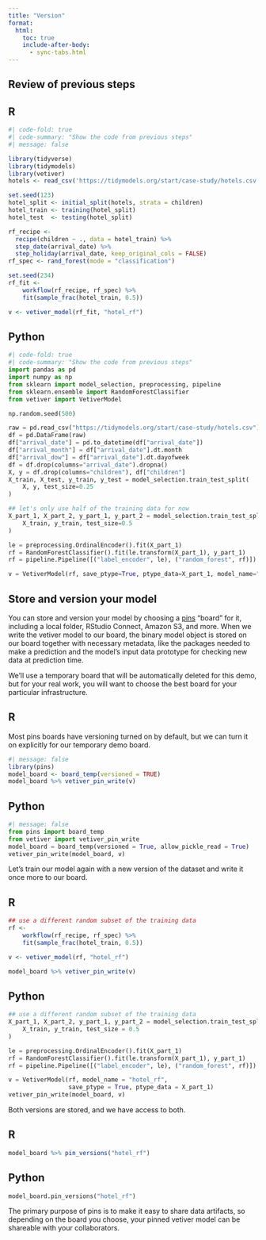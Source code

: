 ```yaml
---
title: "Version"
format:
  html:
    toc: true
    include-after-body:
      - sync-tabs.html
---
```


## Review of previous steps

::: panel-tabset

## R 

```r
#| code-fold: true
#| code-summary: "Show the code from previous steps"
#| message: false

library(tidyverse)
library(tidymodels)
library(vetiver)
hotels <- read_csv('https://tidymodels.org/start/case-study/hotels.csv')

set.seed(123)
hotel_split <- initial_split(hotels, strata = children)
hotel_train <- training(hotel_split)
hotel_test  <- testing(hotel_split)

rf_recipe <- 
  recipe(children ~ ., data = hotel_train) %>% 
  step_date(arrival_date) %>% 
  step_holiday(arrival_date, keep_original_cols = FALSE)
rf_spec <- rand_forest(mode = "classification")

set.seed(234)
rf_fit <-
    workflow(rf_recipe, rf_spec) %>%
    fit(sample_frac(hotel_train, 0.5))

v <- vetiver_model(rf_fit, "hotel_rf")
```

## Python

```python
#| code-fold: true
#| code-summary: "Show the code from previous steps"
import pandas as pd
import numpy as np
from sklearn import model_selection, preprocessing, pipeline
from sklearn.ensemble import RandomForestClassifier
from vetiver import VetiverModel

np.random.seed(500)

raw = pd.read_csv("https://tidymodels.org/start/case-study/hotels.csv")
df = pd.DataFrame(raw)
df["arrival_date"] = pd.to_datetime(df["arrival_date"])
df["arrival_month"] = df["arrival_date"].dt.month
df["arrival_dow"] = df["arrival_date"].dt.dayofweek
df = df.drop(columns="arrival_date").dropna()
X, y = df.drop(columns="children"), df["children"]
X_train, X_test, y_train, y_test = model_selection.train_test_split(
    X, y, test_size=0.25
)

## let's only use half of the training data for now
X_part_1, X_part_2, y_part_1, y_part_2 = model_selection.train_test_split(
    X_train, y_train, test_size=0.5
)

le = preprocessing.OrdinalEncoder().fit(X_part_1)
rf = RandomForestClassifier().fit(le.transform(X_part_1), y_part_1)
rf = pipeline.Pipeline([("label_encoder", le), ("random_forest", rf)])

v = VetiverModel(rf, save_ptype=True, ptype_data=X_part_1, model_name="hotel_rf")
```

:::


## Store and version your model

You can store and version your model by choosing a [pins](https://pins.rstudio.com/) "board" for it, including a local folder, RStudio Connect, Amazon S3, and more.  When we write the vetiver model to our board, the binary model object is stored on our board together with necessary metadata, like the packages needed to make a prediction and the model’s input data prototype for checking new data at prediction time.

::: callout-note
We'll use a temporary board that will be automatically deleted for this demo, but for your real work, you will want to choose the best board for your particular infrastructure.
:::

::: panel-tabset

## R 

Most pins boards have versioning turned on by default, but we can turn it on explicitly for our temporary demo board.

```r
#| message: false
library(pins)
model_board <- board_temp(versioned = TRUE)
model_board %>% vetiver_pin_write(v)
```

## Python

```python
#| message: false
from pins import board_temp
from vetiver import vetiver_pin_write
model_board = board_temp(versioned = True, allow_pickle_read = True)
vetiver_pin_write(model_board, v)
```

:::

Let’s train our model again with a new version of the dataset and write it once more to our board.

::: panel-tabset

## R 

```r
## use a different random subset of the training data
rf <-
    workflow(rf_recipe, rf_spec) %>%
    fit(sample_frac(hotel_train, 0.5))

v <- vetiver_model(rf, "hotel_rf")

model_board %>% vetiver_pin_write(v)
```

## Python

```python
## use a different random subset of the training data
X_part_1, X_part_2, y_part_1, y_part_2 = model_selection.train_test_split(
    X_train, y_train, test_size = 0.5
)

le = preprocessing.OrdinalEncoder().fit(X_part_1)
rf = RandomForestClassifier().fit(le.transform(X_part_1), y_part_1)
rf = pipeline.Pipeline([("label_encoder", le), ("random_forest", rf)])

v = VetiverModel(rf, model_name = "hotel_rf", 
                 save_ptype = True, ptype_data = X_part_1)
vetiver_pin_write(model_board, v)
```


:::


Both versions are stored, and we have access to both.

::: panel-tabset

## R 

```r
model_board %>% pin_versions("hotel_rf")
```

## Python

```python
model_board.pin_versions("hotel_rf")
```


:::

The primary purpose of pins is to make it easy to share data artifacts, so depending on the board you choose, your pinned vetiver model can be shareable with your collaborators.

